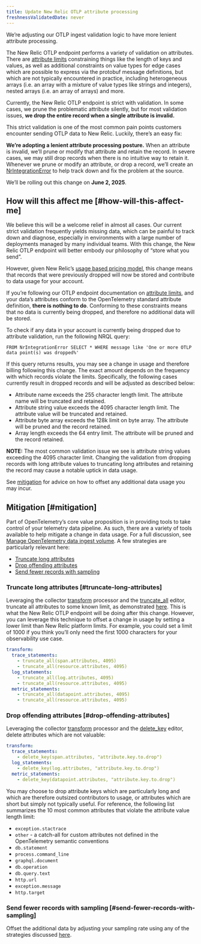 ```yaml
---
title: Update New Relic OTLP attribute processing
freshnessValidatedDate: never
---
```


We’re adjusting our OTLP ingest validation logic to have more lenient attribute processing.

The New Relic OTLP endpoint performs a variety of validation on attributes. There are [attribute limits](/docs/opentelemetry/best-practices/opentelemetry-otlp/#attribute-limits) constraining things like the length of keys and values, as well as additional constraints on value types for edge cases which are possible to express via the protobuf message definitions, but which are not typically encountered in practice, including heterogeneous arrays (i.e. an array with a mixture of value types like strings and integers), nested arrays (i.e. an array of arrays) and more.

Currently, the New Relic OTLP endpoint is strict with validation. In some cases, we prune the problematic attribute silently, but for most validation issues, **we drop the entire record when a single attribute is invalid.**

This strict validation is one of the most common pain points customers encounter sending OTLP data to New Relic. Luckily, there’s an easy fix:

**We’re adopting a lenient attribute processing posture.** When an attribute is invalid, we’ll prune or modify that attribute and retain the record. In severe cases, we may still drop records when there is no intuitive way to retain it. Whenever we prune or modify an attribute, or drop a record, we’ll create an [NrIntegrationError](https://docs.newrelic.com/docs/data-apis/manage-data/nrintegrationerror/) to help track down and fix the problem at the source.

We’ll be rolling out this change on **June 2, 2025**.

## How will this affect me [#how-will-this-affect-me]

We believe this will be a welcome relief in almost all cases. Our current strict validation frequently yields missing data, which can be painful to track down and diagnose, especially in environments with a large number of deployments managed by many individual teams. With this change, the New Relic OTLP endpoint will better embody our philosophy of “store what you send”.

However, given New Relic’s [usage based pricing model](https://newrelic.com/pricing), this change means that records that were previously dropped will now be stored and contribute to data usage for your account.

If you’re following our OTLP endpoint documentation on [attribute limits](/docs/opentelemetry/best-practices/opentelemetry-otlp/#attribute-limits), and your data’s attributes conform to the OpenTelemetry standard attribute definition, **there is nothing to do**. Conforming to these constraints means that no data is currently being dropped, and therefore no additional data will be stored.

To check if any data in your account is currently being dropped due to attribute validation, run the following NRQL query:

```
FROM NrIntegrationError SELECT * WHERE message like 'One or more OTLP data point(s) was dropped%'
```

If this query returns results, you may see a change in usage and therefore billing following this change. The exact amount depends on the frequency with which records violate the limits. Specifically, the following cases currently result in dropped records and will be adjusted as described below:

* Attribute name exceeds the 255 character length limit. The attribute name will be truncated and retained.
* Attribute string value exceeds the 4095 character length limit. The attribute value will be truncated and retained.
* Attribute byte array exceeds the 128k limit on byte array. The attribute will be pruned and the record retained.
* Array length exceeds the 64 entry limit. The attribute will be pruned and the record retained.

**NOTE:** The most common validation issue we see is attribute string values exceeding the 4095 character limit. Changing the validation from dropping records with long attribute values to truncating long attributes and retaining the record may cause a notable uptick in data usage.

See [mitigation](#mitigation) for advice on how to offset any additional data usage you may incur.

## Mitigation [#mitigation]

Part of OpenTelemetry’s core value proposition is in providing tools to take control of your telemetry data pipeline. As such, there are a variety of tools available to help mitigate a change in data usage. For a full discussion, see [Manage OpenTelemetry data ingest volume](/docs/opentelemetry/best-practices/opentelemetry-manage-data-ingest-volume/). A few strategies are particularly relevant here:

* [Truncate long attributes](#truncate-long-attributes)
* [Drop offending attributes](#drop-offending-attributes)
* [Send fewer records with sampling](#send-fewer-records-with-sampling)

### Truncate long attributes [#truncate-long-attributes]

Leveraging the collector [transform](https://github.com/open-telemetry/opentelemetry-collector-contrib/tree/main/processor/transformprocessor) processor and the [truncate_all](https://github.com/open-telemetry/opentelemetry-collector-contrib/tree/main/pkg/ottl/ottlfuncs#truncate_all) editor, truncate all attributes to some known limit, as demonstrated [here](https://github.com/newrelic/newrelic-opentelemetry-examples/blob/036108c49b20f0e05ca80366a488d60cd02c5e1d/other-examples/collector/nr-config/otel-config.yaml#L14-L24). This is what the New Relic OTLP endpoint will be doing after this change. However, you can leverage this technique to offset a change in usage by setting a lower limit than New Relic platform limits. For example, you could set a limit of 1000 if you think you’ll only need the first 1000 characters for your observability use case.

```yaml
transform:
  trace_statements:
    - truncate_all(span.attributes, 4095)
    - truncate_all(resource.attributes, 4095)
  log_statements:
    - truncate_all(log.attributes, 4095)
    - truncate_all(resource.attributes, 4095)
  metric_statements:
    - truncate_all(datapoint.attributes, 4095)
    - truncate_all(resource.attributes, 4095)
```

### Drop offending attributes [#drop-offending-attributes]

Leveraging the collector [transform](https://github.com/open-telemetry/opentelemetry-collector-contrib/tree/main/processor/transformprocessor) processor and the [delete_key](https://github.com/open-telemetry/opentelemetry-collector-contrib/tree/main/pkg/ottl/ottlfuncs#delete_key) editor, delete attributes which are not valuable:


```yaml
transform:
  trace_statements:
    - delete_key(span.attributes, "attribute.key.to.drop")
  log_statements:
    - delete_key(log.attributes, "attribute.key.to.drop")
  metric_statements:
    - delete_key(datapoint.attributes, "attribute.key.to.drop")
```

You may choose to drop attribute keys which are particularly long and which are therefore outsized contributors to usage, or attributes which are short but simply not typically useful. For reference, the following list summarizes the 10 most common attributes that violate the attribute value length limit:

* `exception.stactrace`
* `other` - a catch-all for custom attributes not defined in the OpenTelemetry semantic conventions
* `db.statement`
* `process.command_line`
* `graphql.document`
* `db.operation`
* `db.query.text`
* `http.url`
* `exception.message`
* `http.target`

### Send fewer records with sampling [#send-fewer-records-with-sampling]

Offset the additional data by adjusting your sampling rate using any of the strategies discussed [here](/docs/opentelemetry/best-practices/opentelemetry-manage-data-ingest-volume/#concept-sampling).
